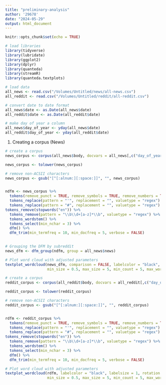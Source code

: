 ```yaml
---
title: "preliminary-analysis"
author: '29678'
date: "2024-05-29"
output: html_document
---
```


```r
knitr::opts_chunk$set(echo = TRUE)
```

```r
# load libraries
library(tidyverse)
library(lubridate)
library(ggplot2)
library(dplyr)
library(quanteda)
library(streamR)
library(quanteda.textplots)
```

```r
# load data
all_news <- read.csv("/Volumes/Untitled/news/all-news.csv")
all_reddit <- read.csv("/Volumes/Untitled/reddit/all-reddit.csv")
```

```r
# convert date to date format
all_news$date <- as.Date(all_news$date)
all_reddit$date <- as.Date(all_reddit$date)

# make day of year a column
all_news$day_of_year <- yday(all_news$date)
all_reddit$day_of_year <- yday(all_reddit$date)
```

1. Creating a corpus (News)
```r
# create a corpus
news_corpus <- corpus(all_news$body, docvars = all_news[,c("day_of_year","news")])

news_corpus <- tolower(news_corpus)

# remove non-ACSII characters
news_corpus <- gsub("[^[:alnum:][:space:]]", "", news_corpus)


ndfm <- news_corpus %>% 
  tokens(remove_punct = TRUE, remove_symbols = TRUE, remove_numbers = TRUE, remove_url = TRUE, verbose=FALSE) %>%
  tokens_replace(pattern = "'", replacement = "", valuetype = "regex") %>%
  tokens_replace(pattern = "#", replacement = "", valuetype = "regex") %>%
tokens_remove(stopwords("en")) %>%
  tokens_remove(pattern = "\\b\\d+[a-z]*\\b", valuetype = "regex") %>%
  tokens_wordstem() %>%
  tokens_select(min_nchar = 3) %>%
  dfm() %>%
  dfm_trim(min_termfreq = 10, min_docfreq = 5, verbose = FALSE)

  
# Grouping the DFM by subreddit
news_dfm <- dfm_group(ndfm, group = all_news$news)
```

```r
# Plot word cloud with adjusted parameters
textplot_wordcloud(news_dfm, comparison = FALSE, labelcolor = "black", labelsize = 1, rotation = 0, 
                   min_size = 0.5, max_size = 5, min_count = 5, max_words = 200)
```

```r
# create a corpus
reddit_corpus <- corpus(all_reddit$body, docvars = all_reddit[,c("day_of_year","subreddit")])

reddit_corpus <- tolower(reddit_corpus)

# remove non-ACSII characters
reddit_corpus <- gsub("[^[:alnum:][:space:]]", "", reddit_corpus)


rdfm <- reddit_corpus %>% 
  tokens(remove_punct = TRUE, remove_symbols = TRUE, remove_numbers = TRUE, remove_url = TRUE, verbose=FALSE) %>%
  tokens_replace(pattern = "'", replacement = "", valuetype = "regex") %>%
  tokens_replace(pattern = "#", replacement = "", valuetype = "regex") %>%
tokens_remove(stopwords("en")) %>%
  tokens_remove(pattern = "\\b\\d+[a-z]*\\b", valuetype = "regex") %>%
  tokens_wordstem() %>%
  tokens_select(min_nchar = 3) %>%
  dfm() %>%
  dfm_trim(min_termfreq = 10, min_docfreq = 5, verbose = FALSE)
```

```r
# Plot word cloud with adjusted parameters
textplot_wordcloud(rdfm, labelcolor = "black", labelsize = 1, rotation = 0, 
                   min_size = 0.5, max_size = 5, min_count = 5, max_words = 200)
```

